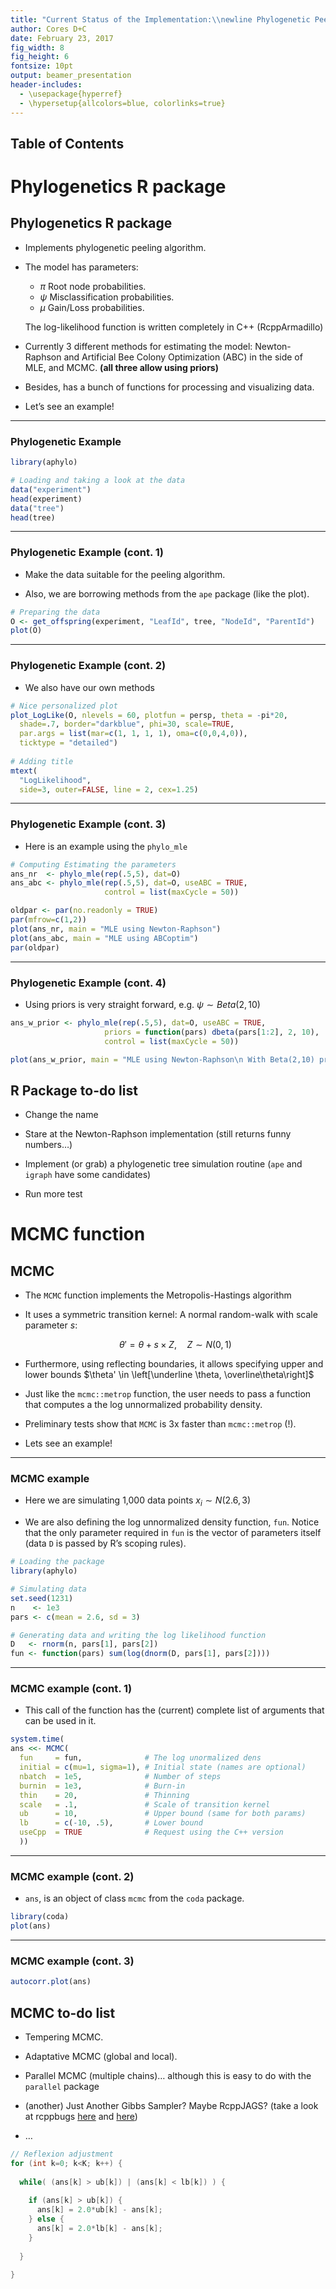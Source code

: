 ```yaml
---
title: "Current Status of the Implementation:\\newline Phylogenetic Peeling Algorithm (Project 2)"
author: Cores D+C
date: February 23, 2017
fig_width: 8
fig_height: 6
fontsize: 10pt
output: beamer_presentation
header-includes:
  - \usepackage{hyperref}
  - \hypersetup{allcolors=blue, colorlinks=true}
---
```


## Table of Contents

\tableofcontents

# Phylogenetics R package

## Phylogenetics R package

*   Implements phylogenetic peeling algorithm.

*   The model has parameters:
    
    *   $\pi$ Root node probabilities.
    *   $\psi$ Misclassification probabilities.
    *   $\mu$ Gain/Loss probabilities.
    
    The log-likelihood function is written completely in C++ (RcppArmadillo)

*   Currently 3 different methods for estimating the model: Newton-Raphson
    and Artificial Bee Colony Optimization (ABC) in the side of MLE, and MCMC. **(all three allow using priors)**
    
*   Besides, has a bunch of functions for processing and visualizing data.

*   Let's see an example!

-----

### Phylogenetic Example

\footnotesize

```r
library(aphylo)

# Loading and taking a look at the data
data("experiment")
head(experiment)
data("tree")
head(tree)
```

\normalsize

-----

### Phylogenetic Example (cont. 1)

\footnotesize

*   Make the data suitable for the peeling algorithm.

*   Also, we are borrowing methods from the `ape` package (like the plot).

```r
# Preparing the data 
O <- get_offspring(experiment, "LeafId", tree, "NodeId", "ParentId")
plot(O)
```

\normalsize

-----

### Phylogenetic Example (cont. 2)

*   We also have our own methods

\footnotesize

```r
# Nice personalized plot
plot_LogLike(O, nlevels = 60, plotfun = persp, theta = -pi*20, 
  shade=.7, border="darkblue", phi=30, scale=TRUE, 
  par.args = list(mar=c(1, 1, 1, 1), oma=c(0,0,4,0)),
  ticktype = "detailed")
  
# Adding title
mtext(
  "LogLikelihood",
  side=3, outer=FALSE, line = 2, cex=1.25)
```

\normalsize

-----

### Phylogenetic Example (cont. 3)

*   Here is an example using the `phylo_mle`

\footnotesize

```r
# Computing Estimating the parameters 
ans_nr  <- phylo_mle(rep(.5,5), dat=O)
ans_abc <- phylo_mle(rep(.5,5), dat=O, useABC = TRUE,
                     control = list(maxCycle = 50))
```

```r
oldpar <- par(no.readonly = TRUE)
par(mfrow=c(1,2))
plot(ans_nr, main = "MLE using Newton-Raphson")
plot(ans_abc, main = "MLE using ABCoptim")
par(oldpar)
```

\normalsize

-----

### Phylogenetic Example (cont. 4)

*   Using priors is very straight forward, e.g. $\psi\sim Beta(2,10)$

\footnotesize

```r
ans_w_prior <- phylo_mle(rep(.5,5), dat=O, useABC = TRUE,
                     priors = function(pars) dbeta(pars[1:2], 2, 10),
                     control = list(maxCycle = 50))
```

```r
plot(ans_w_prior, main = "MLE using Newton-Raphson\n With Beta(2,10) priors")
```

\normalsize

## R Package to-do list

*   Change the name

*   Stare at the Newton-Raphson implementation (still returns funny numbers...)

*   Implement (or grab) a phylogenetic tree simulation routine (`ape` and `igraph` have some candidates)

*   Run more test



# MCMC function

## MCMC

*   The `MCMC` function implements the Metropolis-Hastings algorithm

*   It uses a symmetric transition kernel: A normal random-walk with scale
    parameter $s$:
    
    $$
    \theta' = \theta + s\times Z,\quad Z\sim N(0,1)
    $$

*   Furthermore, using reflecting boundaries, it allows specifying upper
    and lower bounds $\theta' \in \left[\underline \theta, \overline\theta\right]$
    
*   Just like the `mcmc::metrop` function, the user needs to pass a function that
    computes a the log unnormalized probability density.
    
*   Preliminary tests show that `MCMC` is 3x faster than `mcmc::metrop` (!).
    
*   Lets see an example!

-----

### MCMC example

*   Here we are simulating 1,000 data points $x_i\sim N(2.6, 3)$

*   We are also defining the log unnormalized density function, `fun`.
    Notice that the only parameter required in `fun` is the vector of
    parameters itself (data `D` is passed by R's scoping rules).

\footnotesize

```r
# Loading the package
library(aphylo)

# Simulating data
set.seed(1231)
n    <- 1e3
pars <- c(mean = 2.6, sd = 3)

# Generating data and writing the log likelihood function
D   <- rnorm(n, pars[1], pars[2])
fun <- function(pars) sum(log(dnorm(D, pars[1], pars[2])))
```

\normalsize

-----

### MCMC example (cont. 1)

*   This call of the function has the (current) complete list of arguments
    that can be used in it.

\footnotesize

```r
system.time(
ans <<- MCMC(
  fun     = fun,              # The log unormalized dens
  initial = c(mu=1, sigma=1), # Initial state (names are optional)
  nbatch  = 1e5,              # Number of steps
  burnin  = 1e3,              # Burn-in
  thin    = 20,               # Thinning
  scale   = .1,               # Scale of transition kernel
  ub      = 10,               # Upper bound (same for both params)
  lb      = c(-10, .5),       # Lower bound
  useCpp  = TRUE              # Request using the C++ version
  ))
```

\normalsize

-----

### MCMC example (cont. 2)

*   `ans`, is an object of class `mcmc` from the `coda` package.

```r
library(coda)
plot(ans)
```


-----

### MCMC example (cont. 3)


```r
autocorr.plot(ans)
```

## MCMC to-do list

*   Tempering MCMC.

*   Adaptative MCMC (global and local).

*   Parallel MCMC (multiple chains)... although this is easy to do with the `parallel` package

*   (another) Just Another Gibbs Sampler? Maybe RcppJAGS? (take a look at
    rcppbugs [here](https://github.com/armstrtw/rcppbugs) and [here](http://past.rinfinance.com/agenda/2012/talk/WhitArmstrong.pdf))

*   ...

\footnotesize

```cpp
// Reflexion adjustment
for (int k=0; k<K; k++) {
  
  while( (ans[k] > ub[k]) | (ans[k] < lb[k]) ) {
    
    if (ans[k] > ub[k]) {
      ans[k] = 2.0*ub[k] - ans[k];
    } else {
      ans[k] = 2.0*lb[k] - ans[k];
    }  
    
  }
  
}
```

\normalsize
